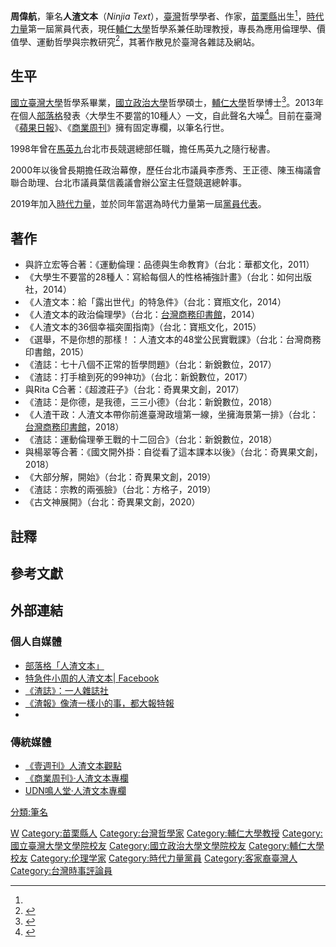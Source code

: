 {{SelfDistinguish|[[中華人民共和國|中華人民共和國]][[蹼泳|蹼泳]]運動員'''[[周偉航|周偉航]]'''}}
{{blpsources|time=2015-06-19T15:44:35+00:00}}
{{primarysources|time=2015-06-19T15:44:35+00:00}}
{{Infobox_academic
| name = 周偉航
| other_names = 人渣文本
| image = 
| imagesize = 
| caption = 
| birth_date = {{birth date and age|1976|7|23}}<ref>{{Cite web|url=http://okapi.books.com.tw/article/3003|title=「人渣文本」周偉航：大學生們，想補強你的性格，先變成小廢人就好|work=博客來OKAPI閱讀生活誌|publisher=[[博客來|博客來]]|date=2014-07-03|accessdate=2016-06-03|author=陳琡分|language=zh-tw|archive-date=2020-12-04|archive-url=https://web.archive.org/web/20201204091540/https://okapi.books.com.tw/article/3003|dead-url=no}}</ref>
| birth_place = {{ROC}}[[苗栗縣|苗栗縣]]<ref name="NextMagTWNOnline-41274130">{{cite web |url=http://www.nextmag.com.tw/realtimenews/news/41274130 |date=2016-07-06 |title=〈壹號人物〉真小人　人渣文本　周偉航 |author=王志元 |publisher=[[壹週刊_(台灣)|壹週刊]] |language=zh-tw |deadurl=no |accessdate=2020-10-07 |archiveurl=https://web.archive.org/web/20191002013051/https://www.nextmag.com.tw/realtimenews/news/41274130 |archivedate=2019-10-02 }}</ref>
| death_date =
| death_place =
| residence = [[中華民國|中華民國]][[新北市|新北市]][[中和區|中和區]]
| citizenship = 
| nationality = {{ROC}}
| discipline = [[哲學|哲學]]
| known_for = 
| workplaces = [[輔仁大學|輔仁大學]]
| alma_mater = [[輔仁大學|輔仁大學]]
| doctoral_advisor = 
| academic_advisors = 
| doctoral_students = 
| prizes = 
| footnotes =  
| website = {{url|sites.google.com/site/chouweihang/}}
| education= {{ubl|輔仁大學哲學所博士|政治大學哲學所碩士|臺灣大學哲學系學士|政治大學宗教所碩士班|體育大學體育所博士（肄業）}}
| occupation = [[教授|教授]]、[[作家|作家]]
|政黨={{時代力量}}}}

'''周偉航'''{{BD|1976年|7月23日|catIdx=C}}，筆名'''人渣文本'''（''Ninjia Text''{{efn|Ninjia近似日文「忍者」發音（Ninja）；或直譯為Scum Text。}}），[[臺灣|臺灣]]哲學學者、作家，[[苗栗縣|苗栗縣]]出生<ref name="NextMagTWNOnline-41274130" />，[[時代力量|時代力量]]第一屆黨員代表，現任[[輔仁大學|輔仁大學]]哲學系兼任助理教授，專長為應用倫理學、價值學、運動哲學與宗教研究<ref>{{Cite web|url=http://philosophy.ourpower.com.tw/index.php?option=com_content&view=article&id=249:2015-12-16-08-04-44&catid=62&Itemid=129|title=輔仁大學哲學系 - 周偉航|publisher=[[輔仁大學|輔仁大學]]哲學系|accessdate=2016-06-03|archive-date=2019-07-19|archive-url=https://web.archive.org/web/20190719224438/http://philosophy.ourpower.com.tw/index.php?option=com_content&view=article&id=249:2015-12-16-08-04-44&catid=62&Itemid=129|dead-url=no}}</ref>，其著作散見於臺灣各雜誌及網站。

==生平==
[[國立臺灣大學|國立臺灣大學]]哲學系畢業，[[國立政治大學|國立政治大學]]哲學碩士，[[輔仁大學|輔仁大學]]哲學博士<ref>{{Cite web |url=https://sites.google.com/site/chouweihang/xue-jing-li |title=學經歷 - 周偉航 Chou Weihang |accessdate=2015-06-18 |archive-date=2020-10-20 |archive-url=https://web.archive.org/web/20201020232703/https://sites.google.com/site/chouweihang/xue-jing-li |dead-url=no }}</ref>。2013年在個人[[部落格|部落格]]發表〈大學生不要當的10種人〉一文，自此聲名大噪<ref>{{Cite web |url=http://www.cite.com.tw/authors_search?authors_id=18024 |title=首頁.城邦圖書館.周偉航（人渣文本）（連結失效） |access-date=2015-06-18 |archive-url=https://web.archive.org/web/20150320080153/http://www.cite.com.tw/authors_search?authors_id=18024 |archive-date=2015-03-20 |dead-url=yes }}</ref>。目前在臺灣《[[蘋果日報_(台灣)|蘋果日報]]》、《[[商業周刊_(台灣)|商業周刊]]》擁有固定專欄，以筆名行世。

1998年曾在[[馬英九|馬英九]]台北市長競選總部任職，擔任馬英九之隨行秘書。

2000年以後曾長期擔任政治幕僚，歷任台北市議員李彥秀、王正德、陳玉梅議會聯合助理、台北市議員葉信義議會辦公室主任暨競選總幹事。

2019年加入[[時代力量|時代力量]]，並於同年當選為時代力量第一屆[[黨員代表|黨員代表]]。

==著作==
*與許立宏等合著：《運動倫理：品德與生命教育》（台北：華都文化，2011）
*《大學生不要當的28種人：寫給每個人的性格補強計畫》（台北：如何出版社，2014）
*《人渣文本：給「露出世代」的特急件》（台北：寶瓶文化，2014）
*《人渣文本的政治倫理學》（台北：[[台灣商務印書館|台灣商務印書館]]，2014）
*《人渣文本的36個幸福突圍指南》（台北：寶瓶文化，2015）
*《選舉，不是你想的那樣！：人渣文本的48堂公民實戰課》（台北：台灣商務印書館，2015）
*《渣誌：七十八個不正常的哲學問題》（台北：新銳數位，2017）
*《渣誌：打手槍到死的99神功》（台北：新銳數位，2017）
*與Rita C合著：《超渡莊子》（台北：奇異果文創，2017）
*《渣誌：是你德，是我德，三三小德》（台北：新銳數位，2018）
*《人渣干政：人渣文本帶你前進臺灣政壇第一線，坐擁海景第一排》（台北：[[台灣商務印書館|台灣商務印書館]]，2018）
*《渣誌：運動倫理拳王戰的十二回合》（台北：新銳數位，2018）
*與楊翠等合著：《國文開外掛：自從看了這本課本以後》（台北：奇異果文創，2018）
*《大部分解，開始》（台北：奇異果文創，2019）
*《渣誌：宗教的兩張臉》（台北：方格子，2019）
*《古文神展開》（台北：奇異果文創，2020）

== 註釋 ==
{{notelist}}

== 參考文獻 ==
{{Reflist}}

==外部連結==
===個人自媒體===
*[http://ninjiatext.blogspot.tw/ 部落格「人渣文本」] {{Wayback|url=http://ninjiatext.blogspot.tw/ |date=20180506081633 }}
*[https://www.facebook.com/pages/%E7%89%B9%E6%80%A5%E4%BB%B6%E5%B0%8F%E5%91%A8%E7%9A%84%E4%BA%BA%E6%B8%A3%E6%96%87%E6%9C%AC/526175220750138 特急件小周的人渣文本| Facebook] {{Wayback|url=https://www.facebook.com/pages/%E7%89%B9%E6%80%A5%E4%BB%B6%E5%B0%8F%E5%91%A8%E7%9A%84%E4%BA%BA%E6%B8%A3%E6%96%87%E6%9C%AC/526175220750138 |date=20181108163059 }}
*[https://sosreader.com/project/zha_magazine/ 《渣誌》：一人雜誌社] {{Wayback|url=https://sosreader.com/project/zha_magazine/ |date=20180212201642 }}
*[https://www.pressplay.cc/project/about/%E6%B8%A3%E5%A0%B1-%EF%BD%9C%E5%83%8F%E6%B8%A3%E4%B8%80%E6%A8%A3%E5%B0%8F%E7%9A%84%E4%BA%8B%EF%BC%8C%E9%83%BD~/B78A9183329A9909B60314DE87CFB83A 《渣報》像渣一樣小的事，都大報特報] {{Wayback|url=https://www.pressplay.cc/project/about/%E6%B8%A3%E5%A0%B1-%EF%BD%9C%E5%83%8F%E6%B8%A3%E4%B8%80%E6%A8%A3%E5%B0%8F%E7%9A%84%E4%BA%8B%EF%BC%8C%E9%83%BD~/B78A9183329A9909B60314DE87CFB83A |date=20200808095242 }}
*{{YouTube|channel=UCPppb2lOgX5FajrTQoTz5hg|周偉航}}

===傳統媒體===
*[http://www.nextmag.com.tw/search/index?q=%E4%BA%BA%E6%B8%A3%E6%96%87%E6%9C%AC%E8%A7%80%E9%BB%9E 《壹週刊》人渣文本觀點] {{Wayback|url=http://www.nextmag.com.tw/search/index?q=%E4%BA%BA%E6%B8%A3%E6%96%87%E6%9C%AC%E8%A7%80%E9%BB%9E |date=20190915220132 }}
*[http://www.businessweekly.com.tw/CBlogList.aspx?cid=0000000091 《商業周刊》‧人渣文本專欄] {{Wayback|url=http://www.businessweekly.com.tw/CBlogList.aspx?cid=0000000091 |date=20160710221054 }}
*[http://opinion.udn.com/author/articles/230 UDN鳴人堂‧人渣文本專欄] {{Wayback|url=http://opinion.udn.com/author/articles/230 |date=20161021132636 }}

{{DEFAULTSORT:Chou}}
[[Category:周姓|W]]
[[Category:苗栗縣人|Category:苗栗縣人]]
[[Category:台灣哲學家|Category:台灣哲學家]]
[[Category:輔仁大學教授|Category:輔仁大學教授]]
[[Category:國立臺灣大學文學院校友|Category:國立臺灣大學文學院校友]]
[[Category:國立政治大學文學院校友|Category:國立政治大學文學院校友]]
[[Category:輔仁大學校友|Category:輔仁大學校友]]
[[Category:伦理学家|Category:伦理学家]]
[[Category:時代力量黨員|Category:時代力量黨員]]
[[Category:客家裔臺灣人|Category:客家裔臺灣人]]
[[Category:台灣時事評論員|Category:台灣時事評論員]]
[[分類:筆名|分類:筆名]]